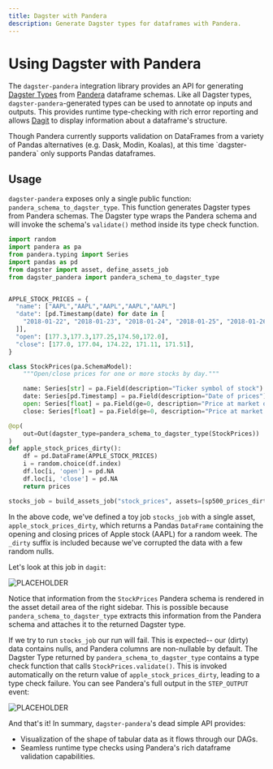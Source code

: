 ```yaml
---
title: Dagster with Pandera
description: Generate Dagster types for dataframes with Pandera.
---
```


# Using Dagster with Pandera

The `dagster-pandera` integration library provides an API for generating [Dagster Types](/concepts/types) from [Pandera](https://github.com/pandera-dev/pandera) dataframe schemas. Like all Dagster types, `dagster-pandera`-generated types can be used to annotate op inputs and outputs. This provides runtime type-checking with rich error reporting and allows [Dagit](/concepts/dagit/dagit) to display information about a dataframe's structure.

<Note>
Though Pandera currently supports validation on DataFrames from a variety of
Pandas alternatives (e.g. Dask, Modin, Koalas), at this time `dagster-pandera`
only supports Pandas dataframes.
</Note>

## Usage

`dagster-pandera` exposes only a single public function: `pandera_schema_to_dagster_type`. This function generates Dagster types from Pandera schemas. The Dagster type wraps the Pandera schema and will invoke the schema's `validate()` method inside its type check function.

```python file=/integrations/pandera/example.py
import random
import pandera as pa
from pandera.typing import Series
import pandas as pd
from dagster import asset, define_assets_job
from dagster_pandera import pandera_schema_to_dagster_type


APPLE_STOCK_PRICES = {
  "name": ["AAPL","AAPL","AAPL","AAPL","AAPL"]
  "date": [pd.Timestamp(date) for date in [
    "2018-01-22", "2018-01-23", "2018-01-24", "2018-01-25", "2018-01-26"
  ]],
  "open": [177.3,177.3,177.25,174.50,172.0],
  "close": [177.0, 177.04, 174.22, 171.11, 171.51],
}

class StockPrices(pa.SchemaModel):
    """Open/close prices for one or more stocks by day."""

    name: Series[str] = pa.Field(description="Ticker symbol of stock")
    date: Series[pd.Timestamp] = pa.Field(description="Date of prices")
    open: Series[float] = pa.Field(ge=0, description="Price at market open")
    close: Series[float] = pa.Field(ge=0, description="Price at market close")

@op(
    out=Out(dagster_type=pandera_schema_to_dagster_type(StockPrices))
)
def apple_stock_prices_dirty():
    df = pd.DataFrame(APPLE_STOCK_PRICES)
    i = random.choice(df.index)
    df.loc[i, 'open'] = pd.NA
    df.loc[i, 'close'] = pd.NA
    return prices

stocks_job = build_assets_job("stock_prices", assets=[sp500_prices_dirty])
```

In the above code, we've defined a toy job `stocks_job` with a single asset,
`apple_stock_prices_dirty`, which returns a Pandas `DataFrame` containing the
opening and closing prices of Apple stock (AAPL) for a random week. The
`_dirty` suffix is included because we've corrupted the data with a few random
nulls.

Let's look at this job in `dagit`:

<Image
alt="PLACEHOLDER"
src="/images/guides/dagster_pandera/job-before-run.png"
width={3574}
height={2020}
/>

Notice that information from the `StockPrices` Pandera schema is rendered in
the asset detail area of the right sidebar. This is possible because
`pandera_schema_to_dagster_type` extracts this information from the Pandera schema and
attaches it to the returned Dagster type. 

If we try to run `stocks_job` our run will fail. This is expected--
our (dirty) data contains nulls, and Pandera columns are non-nullable by
default. The Dagster Type returned by `pandera_schema_to_dagster_type` contains
a type check function that calls `StockPrices.validate()`. This is invoked
automatically on the return value of `apple_stock_prices_dirty`, leading to a
type check failure. You can see Pandera's full output in the `STEP_OUTPUT` event:

<Image
alt="PLACEHOLDER"
src="/images/guides/dagster_pandera/job-after-run.png"
width={3574}
height={2020}
/>

And that's it! In summary, `dagster-pandera`'s dead simple API provides:

- Visualization of the shape of tabular data as it flows through our DAGs.
- Seamless runtime type checks using Pandera's rich dataframe validation
  capabilities.
